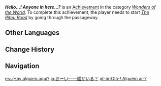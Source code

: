 {{Achievement Infobox
|id           = 84537
|order id     = 4061
|category     = Wonders of the World
|description  = Discover a secret passageway in [[Ritou]].
|requirements = Start ''[[The Ritou Road]]'' by going through the passageway.
|primogems    = 5
|tracking     = 
|hidden       = 1
|type         = Quest
}}
'''''Hello...! Anyone in here...?''''' is an [[Achievement]] in the category ''[[Wonders of the World]]''. To complete this achievement, the player needs to start ''[[The Ritou Road]]'' by going through the passageway.
<!--
==Trivia==

==Video Guides==
{{EVT
|video1   = 
|caption1 = 
}}
-->
==Other Languages==
{{Other Languages
|en      = Hello...! Anyone in here...?
|zhs     = 喂&mdash;&mdash;有人吗？
|zhs_rm  = Wèi{{lmdash}} Yǒurén ma?
|zht     = 喂&mdash;&mdash;有人嗎？
|zht_rm  = Wèi{{lmdash}} Yǒurén ma?
|zh_tl   = Hey! Is anyone here?
|ja      = おーい&mdash;&mdash;誰かいる？
|ja_rm   = Ooi{{lmdash}} Dare ka iru?
|ja_tl   = Hey! Is anyone here?
|ko      = 거기&mdash;&mdash;누구 없소?
|ko_rm   = Geogi{{lmdash}} Nugu Eopsso?
|ko_tl   = Hello? Is anyone here?
|es      = ¿Hay alguien aquí?
|es_tl   = Is There Anyone Here?
|fr      = Hé, il y a quelqu'un ?
|fr_tl   = Hey, Is There Someone?
|ru      = Ау... Есть кто?
|ru_tl   = Hello... Anyone Here?
|th      = สวัสดี... มีใครอยู่มั้ย?
|th_rm   = 
|th_tl   = 
|vi      = A lô, có ai không?
|vi_tl   = 
|de      = Hallo&nbsp;... Ist jemand da?
|de_tl   = Hello... Is Anyone There?
|id      = Halo! Ada Orang Tidak?
|id_tl   = Hello! Anybody Here?
|pt      = Olá-! Alguém aí-?
|pt_tl   = 
|tr      = Merhaba! Kimse Var mı?
|tr_tl   = Hello! Is Someone There?
|it      = Ehilà... C'è nessuno?
|it_tl   = 
}}

==Change History==
{{Change History|2.0}}
<!--
==References==
{{Reflist}}
-->
==Navigation==
{{Achievement Navbox|Wonders of the World|Quest}}

[[es:¿Hay alguien aquí?]]
[[ja:おーい——誰かいる？]]
[[pt-br:Olá-! Alguém aí-?]]